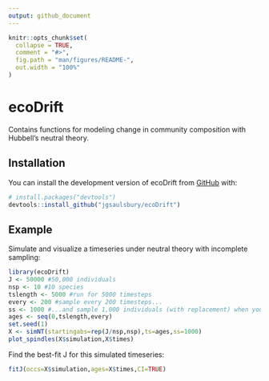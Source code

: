 ```yaml
---
output: github_document
---
```


<!-- README.md is generated from README.Rmd. Please edit that file -->

```r
knitr::opts_chunk$set(
  collapse = TRUE,
  comment = "#>",
  fig.path = "man/figures/README-",
  out.width = "100%"
)
```

# ecoDrift

<!-- badges: start -->
<!-- badges: end -->

Contains functions for modeling change in community composition with Hubbell's neutral theory.

## Installation

You can install the development version of ecoDrift from [GitHub](https://github.com/) with:

``` r
# install.packages("devtools")
devtools::install_github("jgsaulsbury/ecoDrift")
```

## Example

Simulate and visualize a timeseries under neutral theory with incomplete sampling:
```r
library(ecoDrift)
J <- 50000 #50,000 individuals
nsp <- 10 #10 species
tslength <- 5000 #run for 5000 timesteps
every <- 200 #sample every 200 timesteps...
ss <- 1000 #...and sample 1,000 individuals (with replacement) when you do
ages <- seq(0,tslength,every)
set.seed(1)
X <- simNT(startingabs=rep(J/nsp,nsp),ts=ages,ss=1000)
plot_spindles(X$simulation,X$times)
```

Find the best-fit J for this simulated timeseries:
```r
fitJ(occs=X$simulation,ages=X$times,CI=TRUE)
```

